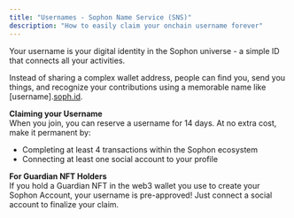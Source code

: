 ```yaml
---
title: "Usernames - Sophon Name Service (SNS)"
description: "How to easily claim your onchain username forever"
---
```


Your username is your digital identity in the Sophon universe - a simple ID that connects all your activities.

Instead of sharing a complex wallet address, people can find you, send you things, and recognize your contributions using a memorable name like [username].[soph.id](http://soph.id).

**Claiming your Username**\
When you join, you can reserve a username for 14 days. At no extra cost, make it permanent by:

- Completing at least 4 transactions within the Sophon ecosystem
- Connecting at least one social account to your profile

**For Guardian NFT Holders** \
If you hold a Guardian NFT in the web3 wallet you use to create your Sophon Account, your username is pre-approved\! Just connect a social account to finalize your claim.